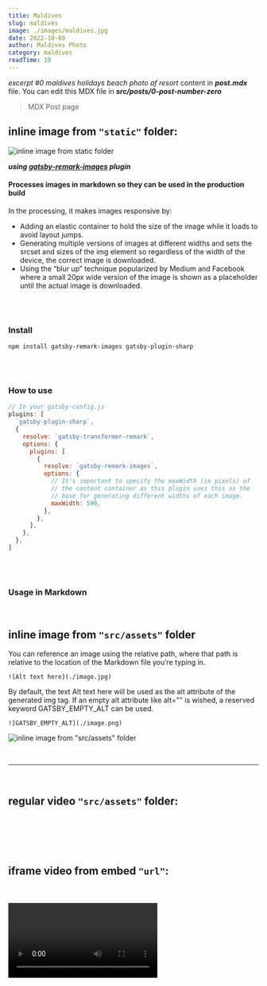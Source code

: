 ```yaml
---
title: Maldives
slug: maldives
image: ./images/maldives.jpg
date: 2022-10-09
author: Maldives Photo
category: maldives
readTime: 10
---
```





_excerpt #0 maldives holidays beach photo af resort_ content in **_post.mdx_** file. You can edit this MDX file in **_src/posts/0-post-number-zero_**

> MDX Post page

## inline image from `"static"` folder:

<div className="mdx-img">

![inline image from static folder](../../android-chrome-192x192.png)

</div>

**_using [gatsby-remark-images](https://www.gatsbyjs.com/plugins/gatsby-remark-images/) plugin_**

<div className="nice-text">
  <h4>
    Processes images in markdown so they can be used in the production build
  </h4>
  <FaInfo className="nice-text-icon" />

In the processing, it makes images responsive by:

- Adding an elastic container to hold the size of the image while it loads to avoid layout jumps.
- Generating multiple versions of images at different widths and sets the srcset and sizes of the img element so regardless of the width of the device, the correct image is downloaded.
- Using the “blur up” technique popularized by Medium and Facebook where a small 20px wide version of the image is shown as a placeholder until the actual image is downloaded.

</div>
<br />
<br />

### Install

`npm install gatsby-remark-images gatsby-plugin-sharp`

<br />
<br />

### How to use

```javascript
// In your gatsby-config.js
plugins: [
  `gatsby-plugin-sharp`,
  {
    resolve: `gatsby-transformer-remark`,
    options: {
      plugins: [
        {
          resolve: `gatsby-remark-images`,
          options: {
            // It's important to specify the maxWidth (in pixels) of
            // the content container as this plugin uses this as the
            // base for generating different widths of each image.
            maxWidth: 590,
          },
        },
      ],
    },
  },
]
```

<br />
<br />

### Usage in Markdown

<br />

## inline image from `"src/assets"` folder

You can reference an image using the relative path, where that path is relative to the location of the Markdown file you’re typing in.

`![Alt text here](./image.jpg)`

By default, the text Alt text here will be used as the alt attribute of the generated img tag.
If an empty alt attribute like alt="" is wished, a reserved keyword GATSBY_EMPTY_ALT can be used.

`![GATSBY_EMPTY_ALT](./image.png)`

<div className="mdx-img">

![inline image from `"src/assets"` folder](../../assets/banner-about.jpg)

</div>

<br />

---

<br />

## regular video `"src/assets"` folder:

<br />
<br />

<RegVideo />

<br />
<br />

## iframe video from embed `"url"`:

<br />
<br />

<Video />

<br />
<br />

<Video
  src="https://www.youtube.com/embed/nzgRa-Ff73k"
  title="Deep Space House Show 001 | Deep House Mix | 2012"
/>

<br />
<br />

---

<br />
<br />
<h2>random h2</h2>
<h2 title="true">yet random h2</h2>
<h4>random h4</h4>
<h4 title="true">yet random h4</h4>

`inlineCode sample styling`

<blockquote>
  <h5>
    blockquote element sample styling{' '}
    <a
      href="https://www.blindtextgenerator.com/lorem-ipsum"
      target="_blank"
      rel="nofollow noreferrer noopener"
    >
      (text generator link)
    </a>
  </h5>
</blockquote>
<blockquote display="default">
  A wonderful serenity has taken possession of my entire soul, like these sweet
  mornings of spring which I enjoy with my whole heart. I am alone, and feel the
  charm of existence in this spot, which was created for the bliss of souls like
  mine. I am so happy, my dear friend, so absorbed in the exquisite sense of
  mere tranquil existence, that I neglect my talents. I should be incapable of
  drawing a single stroke at the present moment; and yet I feel that I never was
  a greater artist than now. When, while the lovely valley teems with vapour
  around me, and the meridian sun strikes the upper surface of the impenetrable
  foliage of my trees, and but a few stray gleams steal into the inner
  sanctuary, I throw myself down among the tall grass by the trickling stream;
  and, as I lie close to the earth, a thousand unknown plants are noticed by me:
  when I hear the buzz of the little world among the stalks, and grow familiar
  with the countless indescribable forms of the insects and flies, then I feel
  the presence of the Almighty, who formed us in his own image, and the breath
</blockquote>

<blockquote display="info">
  Far far away, behind the word mountains, far from the countries Vokalia and
  Consonantia, there live the blind texts. Separated they live in Bookmarksgrove
  right at the coast of the Semantics, a large language ocean. A small river
  named Duden flows by their place and supplies it with the necessary
  regelialia. It is a paradisematic country, in which roasted parts of sentences
  fly into your mouth. Even the all-powerful Pointing has no control about the
  blind texts it is an almost unorthographic life One day however a small line
  of blind text by the name of Lorem Ipsum decided to leave for the far World of
  Grammar. The Big Oxmox advised her not to do so, because there were thousands
  of bad Commas, wild Question Marks and devious Semikoli, but the Little Blind
  Text didn’t listen. She packed her seven versalia, put her initial into the
  belt and made herself on the way. When she reached the first hills of the
  Italic Mountains, she had a last view back on the skyline of her hometown
  Bookmarksgrove, the headline of Alphabet Village and the subline of her own
  road, the Line Lane. Pityful a rethoric question ran over her cheek, then
</blockquote>

<blockquote display="warning">
  The quick, brown fox jumps over a lazy dog. DJs flock by when MTV ax quiz
  prog. Junk MTV quiz graced by fox whelps. Bawds jog, flick quartz, vex nymphs.
  Waltz, bad nymph, for quick jigs vex! Fox nymphs grab quick-jived waltz. Brick
  quiz whangs jumpy veldt fox. Bright vixens jump; dozy fowl quack. Quick
  wafting zephyrs vex bold Jim. Quick zephyrs blow, vexing daft Jim. Sex-charged
  fop blew my junk TV quiz. How quickly daft jumping zebras vex. Two driven
  jocks help fax my big quiz. Quick, Baz, get my woven flax jodhpurs! "Now fax
  quiz Jack!" my brave ghost pled. Five quacking zephyrs jolt my wax bed.
  Flummoxed by job, kvetching W. zaps Iraq. Cozy sphinx waves quart jug of bad
  milk. A very bad quack might jinx zippy fowls. Few quips galvanized the mock
  jury box. Quick brown dogs jump over the lazy fox. The jay, pig, fox, zebra,
  and my wolves quack! Blowzy red vixens fight for a quick jump. Joaquin Phoenix
  was gazed by MTV for luck. A wizard’s job is to vex chumps quickly in fog.
  Watch "Jeopardy!", Alex Trebek's fun TV quiz game. Woven silk pyjamas
  exchanged for blue quartz.
  <a
    href="https://www.blindtextgenerator.com/lorem-ipsum"
    target="_blank"
    rel="nofollow noreferrer noopener"
  >
    link
  </a>
  Brawny gods just
</blockquote>

<br />
<h1>Code blocks styling with Prism react render plugin</h1>
<br />

#### html

```html
<html lang="en">
  <head>
    <meta charset="UTF-8" />
    <title>Blockquote nice text</title>
  </head>
  <body>
    <div className="nice-text">
      <h4>
        Processes images in markdown so they can be used in the production build
      </h4>
      <FaInfo className="nice-text-icon" />
      Some text
    </div>
  </body>
</html>
```

#### css

```css
.nice-text {
  background: var(--clr-primary-10);
  padding: 2rem 1.5rem;
  color: var(--clr-grey-1);
  border-radius: var(--radius);
  border-left: 3px solid var(--clr-primary-5);
  position: relative;
}

.nice-text h4,
.nice-text p {
  color: var(--clr-black);
}

.nice-text p {
  margin-bottom: 0;
}

@media screen and (min-width: 992px) {
  .nice-text {
    margin-left: -2rem;
    margin-right: -2rem;
  }
}

.nice-text-icon {
  position: absolute;
  top: 0;
  left: -3px;
  background: var(--clr-white);
  transform: translate(-50%, -50%);
  width: 40px;
  height: 40px;
  border-radius: 50%;
  border: 6px solid var(--clr-white);
  color: var(--clr-primary-5);
}
```

#### js

```js
import React from 'react'
import { MDXProvider } from '@mdx-js/react'
import { Blockquote, Code, Headings } from './src/components/PostComponents'

const components = {
  h2: Headings.myH2,
  h4: Headings.myH4,
  inlineCode: Code,
  blockquote: Blockquote,
}

export const wrapMDX = ({ element }) => (
  <MDXProvider components={components}>{element}</MDXProvider>
)
```

#### jsx

```jsx
const IndexPage = ({ data }) => {
  const {
    allMdx: { nodes: posts },
  } = data
  const titleRecentPosts = `Recent posts`

  return (
    <Layout>
      <Hero showPerson />
      <Posts posts={posts} title={titleRecentPosts} />
    </Layout>
  )
}

export default IndexPage
```

#### undefined

```
  {
    "arrowParens": "avoid",
    "semi": false,
    "singleQuote": true
  }

```

<Link to="/posts" className="btn center-btn">
  all posts
</Link>
